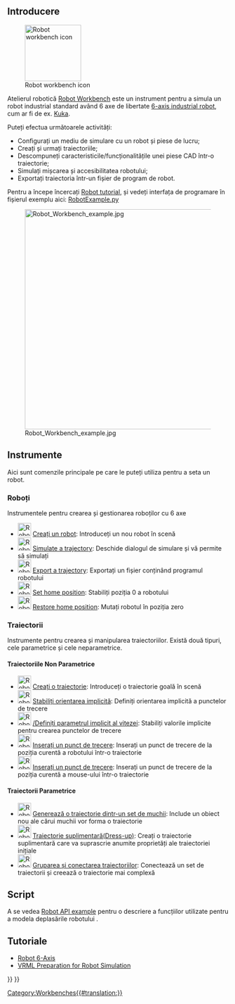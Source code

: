 <languages/>

<div class="mw-translate-fuzzy">
{{docnav|FEM Workbench|Standard Menu}}
</div>

{{VeryImportantMessage|The Robot Workbench is unmaintained. If you have experience with the topic and are interested in maintaining it, please state your intention in the developer's section of the [https://forum.freecadweb.org/index.php FreeCAD forum].

The reason this workbench is still in the master source code is because this workbench is programmed in C++. If this workbench could be programmed in Python, then it could be made an [[external_workbenches|external workbench]] and it could be moved to a separate repository.
}}

== Introducere ==

[[Image:Workbench_Robot.svg|thumb|128px|Robot workbench icon]]

<div class="mw-translate-fuzzy">
Atelierul robotică [[Robot Workbench]] este un instrument pentru a simula un robot industrial standard având 6 axe de libertate [[Robot_6-Axis|6-axis industrial robot]], cum ar fi de ex. [http://kuka.com/ Kuka].
</div>

Puteți efectua următoarele activități:
* Configurați un mediu de simulare cu un robot și piese de lucru;
* Creați și urmați traiectoriile;
* Descompuneți caracteristicile/funcționalitățile unei piese CAD într-o traiectorie;
* Simulați mișcarea și accesibilitatea robotului;
* Exportați traiectoria într-un fișier de program de robot.

<div class="mw-translate-fuzzy">
Pentru a începe încercați [[Robot tutorial]], și vedeți interfața de programare în fișierul exemplu aici:
[https://github.com/FreeCAD/FreeCAD_sf_master/blob/master/src/Mod/Robot/RobotExample.py RobotExample.py]
</div>

{{TOCright}}
[[Image:Robot_Workbench_example.jpg|500px]]

== Instrumente ==
Aici sunt comenzile principale pe care le puteți utiliza pentru a seta un robot. 

=== Roboți ===
Instrumentele pentru crearea și gestionarea roboților cu 6 axe

<div class="mw-translate-fuzzy">
* [[Image:Robot_CreateRobot.png|30px]] [[Robot_CreateRobot|Creați un robot]]: Introduceți un nou robot în scenă
* [[Image:Robot_Simulate.png|30px]] [[Robot_Simulate|Simulate a trajectory]]: Deschide dialogul de simulare și vă permite să simulați
* [[Image:Robot_Export.png|30px]] [[Robot_Export|Export a trajectory]]: Exportați un fișier conținând programul robotului 
* [[Image:Robot_SetHomePos.png|30px]] [[Robot_SetHomePos|Set home position]]: Stabiliți poziția 0 a robotului 
* [[Image:Robot_RestoreHomePos.png|30px]] [[Robot_RestoreHomePos|Restore home position]]: Mutați robotul în poziția zero
</div>

=== Traiectorii ===
Instrumente pentru crearea și manipularea traiectoriilor. Există două tipuri, cele parametrice și cele neparametrice.

<div class="mw-translate-fuzzy">
==== Traiectoriile Non Parametrice ====
* [[Image:Robot_CreateTrajectory.png|30px]] [[Robot_CreateTrajectory|Creați o traiectorie]]: Introduceți o traiectorie goală în scenă
* [[Image:Robot_SetDefaultOrientation.png|30px]] [[Robot_SetDefaultOrientation|Stabiliți orientarea implicită]]: Definiți orientarea implicită a punctelor de trecere 
* [[Image:Robot_SetDefaultValues.png|30px]] [[Robot_SetDefaultValues|/Definiți parametrul implicit al vitezei]]: Stabiliți valorile implicite pentru crearea punctelor de trecere
* [[Image:Robot_InsertWaypoint.png|30px]] [[Robot_InsertWaypoint|Inserați un punct de trecere]]: Inserați un punct de trecere de la poziția curentă a robotului într-o traiectorie
* [[Image:Robot_InsertWaypointPre.png|30px]] [[Robot_InsertWaypointPre|Inserați un punct de trecere]]: Inserați un punct de trecere de la poziția curentă a mouse-ului într-o traiectorie
</div>

<div class="mw-translate-fuzzy">
==== Traiectorii Parametrice ====
* [[Image:Robot_Edge2Trac.png|30px]] [[Robot_Edge2Trac|Generează o traiectorie dintr-un set de muchii]]: Include un obiect nou ale cărui muchii vor forma o traiectorie
* [[Image:Robot_TrajectoryDressUp.png|30px]] [[Robot_TrajectoryDressUp|Traiectorie suplimentară(Dress-up)]]:  Creați o traiectorie suplimentară care va suprascrie anumite proprietăți ale traiectoriei inițiale
* [[Image:Robot_TrajectoryCompound.png|30px]] [[Robot_TrajectoryCompound|Gruparea și conectarea traiectoriilor]]: Conectează un set de traiectorii și creează o traiectorie mai complexă
</div>

== Script ==

<div class="mw-translate-fuzzy">
A se vedea [[Robot API example]] pentru o descriere a funcțiilor utilizate pentru a modela deplasările robotului .
</div>

== Tutoriale ==
* [[Robot 6-Axis|Robot 6-Axis]]
* [[VRML Preparation for Robot Simulation|VRML Preparation for Robot Simulation]]


<div class="mw-translate-fuzzy">
{{Docnav
|[[Reverse Engineering Workbench|Reverse Engineering Workbench]]
|[[Ship Workbench|Ship Workbench]]
|IconL=Workbench_Reverse_Engineering.svg
|IconR=Workbench_Ship.svg
}}
</div>

{{Robot Tools navi{{#translation:}}}}
{{Userdocnavi{{#translation:}}}}
[[Category:Workbenches{{#translation:}}]]